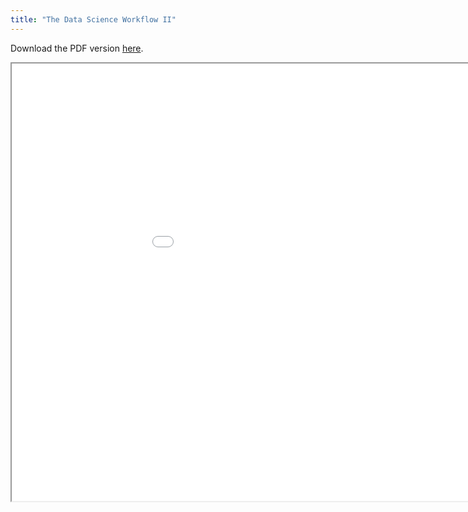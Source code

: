 ```yaml
---
title: "The Data Science Workflow II"
---
```


Download the PDF version [here](https://github.com/jamon-R/cfpu-ds-da/blob/master/pdfs/04_The_Data_Science_Workflow_II.pdf).

```{=html}

<iframe width="1050" height="700" src="slides/04_The_Data_Science_Workflow_II.html" class="slide-deck"></iframe>

```

